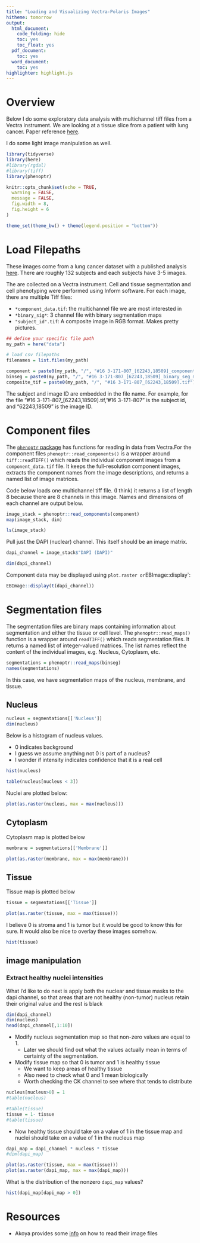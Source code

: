```yaml
---
title: "Loading and Visualizing Vectra-Polaris Images"
hitheme: tomorrow
output:
  html_document:
    code_folding: hide
    toc: yes
    toc_float: yes
  pdf_document:
    toc: yes
  word_document:
    toc: yes
highlighter: highlight.js
---
```


# Overview

Below I do some exploratory data analysis with multichannel tiff files from a Vectra instrument. We are looking at a tissue slice from a patient with lung cancer. Paper reference [here](https://www.biorxiv.org/content/biorxiv/early/2021/02/25/2021.02.24.432729.full.pdf).

I do some light image manipulation as well.

```r

library(tidyverse)
library(here)
#library(rgdal)
#library(tiff)
library(phenoptr)

knitr::opts_chunk$set(echo = TRUE,
  warning = FALSE,
  message = FALSE,
  fig.width = 8,
  fig.height = 6
)

theme_set(theme_bw() + theme(legend.position = "bottom"))


```

# Load Filepaths

These images come from a lung cancer dataset with a published analysis [here](). There are roughly 132 subjects and each subjects have 3-5 images. 

The are collected on a Vectra instrument. Cell and tissue segmentation and cell phenotyping were performed using Inform software. For each image, there are multiple Tiff files:


* `*component_data.tif`: the multichannel file we are most interested in
* `*binary_sig*`: 3 channel file with binary segmentation maps
* `"subject_id".tif`: A composite image in RGB format. Makes pretty pictures.

```r
## define your specific file path
my_path = here("data")

# load csv filepaths
filenames = list.files(my_path)

component = paste0(my_path, "/", "#16 3-171-807_[62243,18509]_component_data.tif")
binseg = paste0(my_path, "/", "#16 3-171-807_[62243,18509]_binary_seg_maps.tif")
composite_tif = paste0(my_path, "/", "#16 3-171-807_[62243,18509].tif")
```


The subject and image ID are embedded in the file name. For example, for the file "#16 3-171-807_[62243,18509].tif, "#16 3-171-807" is the subject id, and "62243,18509" is the image ID. 


# Component files

The [`phenoptr` package](https://github.com/akoyabio/phenoptr) has functions for reading in data from Vectra.For the component files `phenoptr::read_components()` is a wrapper around `tiff::readTIFF()` which reads the individual component images from a `component_data.tif` file. It keeps the full-resolution component images, extracts the component names from the image descriptions, and returns a named list of image matrices.



Code below loads one multichannel tiff file. (I think) it returns a list of length 8 because there are 8 channels in this image. Names and dimensions of each channel are output below.

```r
image_stack = phenoptr::read_components(component)
map(image_stack, dim)

ls(image_stack)
```

Pull just the DAPI (nuclear) channel. This itself should be an image matrix.

```r
dapi_channel = image_stack$"DAPI (DAPI)"

dim(dapi_channel)
```


Component data may be displayed using `plot.raster or `EBImage::display`: 


```r
EBImage::display(t(dapi_channel))
```


# Segmentation files

The segmentation files are binary maps containing information about segmentation and either the tissue or cell level.
The `phenoptr::read_maps()` function is a wrapper around `readTIFF()` which reads segmentation files. It returns a named list of integer-valued matrices. The list names reflect the content of the individual images, e.g. Nucleus, Cytoplasm, etc.


```r

segmentations = phenoptr::read_maps(binseg)
names(segmentations)

```

In this case, we have segmentation maps of the nucleus, membrane, and tissue.


## Nucleus

```r

nucleus = segmentations[['Nucleus']]
dim(nucleus)
```

Below is a histogram of nucleus values. 

* 0 indicates background
* I guess we assume anything not 0 is part of a nucleus?
* I wonder if intensity indicates confidence that it is a real cell

```r
hist(nucleus)

table(nucleus[nucleus < 3])
```

Nuclei are plotted below:

```r

plot(as.raster(nucleus, max = max(nucleus)))
```

## Cytoplasm

Cytoplasm map is plotted below

```r
membrane = segmentations[['Membrane']]

plot(as.raster(membrane, max = max(membrane)))
```

## Tissue

Tissue map is plotted below

```r
tissue = segmentations[['Tissue']]

plot(as.raster(tissue, max = max(tissue)))
```

I believe 0 is stroma and 1 is tumor but it would be good to know this for sure. It would also be nice to overlay these images somehow.

```r
hist(tissue)
```


## image manipulation

### Extract healthy nuclei intensities

What I'd like to do next is apply both the nuclear and tissue masks to the dapi channel, so that areas that are not healthy (non-tumor) nucleus retain their original value and the rest is black

```r
dim(dapi_channel) 
dim(nucleus)
head(dapi_channel[,1:10])

```


* Modify nucleus segmentation map so that non-zero values are equal to 1. 
  * Later we should find out what the values actually mean in terms of certainty of the segmentation.
* Modify tissue map so that 0 is tumor and 1 is healthy tissue
  * We want to keep areas of healthy tissue
  * Also need to check what 0 and 1 mean biologically
  * Worth checking the CK channel to see where that tends to distribute

```r
nucleus[nucleus>0] = 1
#table(nucleus)

#table(tissue)
tissue = 1- tissue
#table(tissue)
```

* Now healthy tissue should take on a value of 1 in the tissue map and nuclei should take on a value of 1 in the nucleus map

```r
dapi_map = dapi_channel * nucleus * tissue
#dim(dapi_map)

plot(as.raster(tissue, max = max(tissue)))
plot(as.raster(dapi_map, max = max(dapi_map)))
```

What is the distribution of the nonzero `dapi_map` values?

```r
hist(dapi_map[dapi_map > 0])
```


# Resources

* Akoya provides some [info](https://akoyabio.github.io/phenoptr/articles/reading_image_files.html) on how to read their image files
